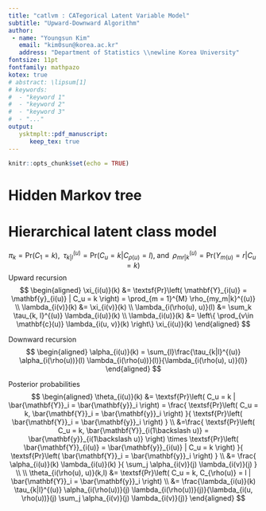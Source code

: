 ```yaml
---
title: "catlvm : CATegorical Latent Variable Model"
subtitle: "Upward-Downward Algorithm"
author: 
 - name: "Youngsun Kim"
   email: "kim0sun@korea.ac.kr"
   address: "Department of Statistics \\newline Korea University"
fontsize: 11pt
fontfamily: mathpazo
kotex: true
# abstract: \lipsum[1]
# keywords: 
#  - "keyword 1"
#  - "keyword 2"
#  - "keyword 3"
#  - "..."
output: 
   ysktmplt::pdf_manuscript:
      keep_tex: true
---
```


```r
knitr::opts_chunk$set(echo = TRUE)
```

# Hidden Markov tree {#hmt}


# Hierarchical latent class model {#hlca}
$$
\pi_k = \textsf{Pr}\left( C_1 = k \right),
\;\;
\tau_{k|l}^{(u)} = \textsf{Pr}\left( C_u = k|C_{\rho(u)} = l \right),
\; \text{and} \;\;
\rho_{mr|k}^{(u)} = \textsf{Pr}\left( Y_{m(u)} = r | C_{u} = k \right)
$$
Upward recursion
$$
\begin{aligned}
\xi_{i(u)}(k) &= \textsf{Pr}\left( \mathbf{Y}_{i(u)} = \mathbf{y}_{i(u)} | C_u = k \right) = 
\prod_{m = 1}^{M} \rho_{my_m|k}^{(u)}
\\
\lambda_{i(v)}(k) &= \xi_{i(v)}(k)
\\
\lambda_{i(\rho(u), u)}(l) &= \sum_k \tau_{k, l}^{(u)} \lambda_{i(u)}(k)
\\
\lambda_{i(u)}(k) &= \left\{ \prod_{v\in \mathbf{c}(u)} \lambda_{i(u, v)}(k) \right\} \xi_{i(u)}(k)
\end{aligned}
$$

Downward recursion
$$
\begin{aligned}
\alpha_{i(u)}(k) = \sum_{l}\frac{\tau_{k|l}^{(u)} \alpha_{i(\rho(u))}(l)  \lambda_{i(\rho(u))}(l)}{\lambda_{i(\rho(u), u)}(l)}
\end{aligned}
$$

Posterior probabilities
$$
\begin{aligned}
\theta_{i(u)}(k) &= \textsf{Pr}\left( C_u = k | \bar{\mathbf{Y}}_i = \bar{\mathbf{y}}_i \right) 
= \frac{ \textsf{Pr}\left( C_u = k, \bar{\mathbf{Y}}_i = \bar{\mathbf{y}}_i \right) }{ \textsf{Pr}\left( \bar{\mathbf{Y}}_i = \bar{\mathbf{y}}_i \right) }
\\
&=\frac{ \textsf{Pr}\left( C_u = k, \bar{\mathbf{Y}}_{i(1\backslash u)} = \bar{\mathbf{y}}_{i(1\backslash u)} \right) \times \textsf{Pr}\left( \bar{\mathbf{Y}}_{i(u)} = \bar{\mathbf{y}}_{i(u)} | C_u = k \right) }{ \textsf{Pr}\left( \bar{\mathbf{Y}}_i = \bar{\mathbf{y}}_i \right) }
\\
&= \frac{ \alpha_{i(u)}(k) \lambda_{i(u)}(k) }{ \sum_j \alpha_{i(v)}(j) \lambda_{i(v)}(j) }
\\
\\
\theta_{i(\rho(u), u)}(k,l) &= \textsf{Pr}\left( C_u = k, C_{\rho(u)} = l | \bar{\mathbf{Y}}_i = \bar{\mathbf{y}}_i \right) 
\\
&= \frac{\lambda_{i(u)}(k) \tau_{k|l}^{(u)} \alpha_{i(\rho(u))}(j)  \lambda_{i(\rho(u))}(j)}{\lambda_{i(u, \rho(u))}(j) \sum_j \alpha_{i(v)}(j) \lambda_{i(v)}(j)}
\end{aligned}
$$
